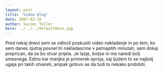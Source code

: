 ```yaml
---
layout: post
title: 'Video blog'
date: 2007-02-18
author: Swizec Teller
hero: ../../../defaultHero.jpg
---
```

Pred nekaj dnevi sem se odlocil poskusiti video nakladanje in po tem, ko sem danes zjutraj posnel tri nakladascine v petnajstih minutah, sem dokaj preprican, da se bo stvar prijela. Je lazje, boljse in me naredi bolj smesnega. Edino kar manjka je primerek oprsja, saj ljudem to se najbolj ugaja pri takih stvareh, ampak gotovo se da tudi to nekako pridobiti.